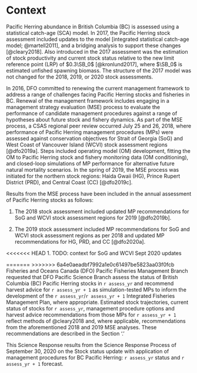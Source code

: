 # Context

Pacific Herring abundance in British Columbia (BC) is assessed using a statistical catch-age (SCA) model.
In 2017, the Pacific Herring stock assessment included updates to the model [integrated statistical catch-age model; @martell2011],
and a bridging analysis to support these changes [@cleary2018].
Also introduced in the 2017 assessment was the estimation of stock productivity and current stock status relative to the new limit reference point (LRP) of $0.3\SB_0$ [@kronlund2017], where $\SB_0$ is estimated unfished spawning biomass.
The structure of the 2017 model was not changed for the 2018, 2019, or 2020 stock assessments.
<!-- In 2020 an update was made to the forecasting model.
Historically the model has used the estimated terminal year recruits when projecting the model one year ahead.
The change was made to use average recruitment generated from a normal distribution. -->

In 2016, DFO committed to renewing the current management framework to address a range of challenges facing Pacific Herring stocks and fisheries in BC.
Renewal of the management framework includes engaging in a management strategy evaluation (MSE) process to evaluate the performance of candidate management procedures against a range of hypotheses about future stock and fishery dynamics.
As part of the MSE process, a CSAS regional peer review occurred July 25 and 26, 2018,
where performance of Pacific Herring management procedures (MPs) were assessed against conservation objectives for Strait of Georgia (SoG) and West Coast of Vancouver Island (WCVI) stock assessment regions [@dfo2019a].
Steps included operating model (OM) development, fitting the OM to Pacific Herring stock and fishery monitoring data (OM conditioning), and closed-loop simulations of MP performance for alternative future natural mortality scenarios.
In the spring of 2019, the MSE process was initiated for the northern stock regions: Haida Gwaii (HG), Prince Rupert District (PRD), and Central Coast (CC) [@dfo2019c].

Results from the MSE process have been included in the annual assessment of Pacific Herring stocks as follows:

1. The 2018 stock assessment included updated MP recommendations for SoG and WCVI stock assessment regions for 2019 [@dfo2019b].

1. The 2019 stock assessment included MP recommendations for SoG and WCVI stock assessment regions as per 2018 and updated MP recommendations for HG, PRD, and CC [@dfo2020a].

<<<<<<< HEAD
1. TODO: context for SoG and WCVI Sept 2020 updates


=======
>>>>>>> 6a4e0aeadbf7992a1e0c61497be5823aa03f0fcb
Fisheries and Oceans Canada (DFO) Pacific Fisheries Management Branch requested that DFO Pacific Science Branch assess the status of British Columbia (BC) Pacific Herring stocks in
`r assess_yr` and recommend harvest advice for `r assess_yr + 1` as simulation-tested MPs to inform the development of the `r assess_yr`/`r assess_yr + 1` Integrated Fisheries Management Plan, where appropriate.
Estimated stock trajectories, current status of stocks for `r assess_yr`, management procedure options and harvest advice recommendations from those MPs for `r assess_yr + 1` reflect methods of @cleary2018 and,
where applicable, recommendations from the aforementioned 2018 and 2019 MSE analyses.
These recommendations are described in the Section '\nameref{sec:harv-opts}.'

<!--  Mandatory last paragraph in this section -->
This Science Response results from the Science Response Process of
September 30, 2020 on the
Stock status update with application of management procedures for BC Pacific Herring: `r assess_yr` status and `r assess_yr + 1` forecast.
